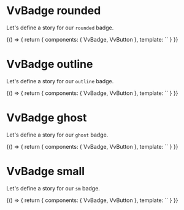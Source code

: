 
<Meta title="Components/Badge/Props/modifiers" />

# VvBadge rounded

Let's define a story for our `rounded` badge.

<Canvas>
	<Story name="rounded" play={badgeTest}>
		{() => {
			return {
				components: { VvBadge, VvButton },
				template: `<vv-badge modifiers="rounded" value="99+" />`
			}
		}}
	</Story>
</Canvas>

# VvBadge outline

Let's define a story for our `outline` badge.

<Canvas>
	<Story name="outline" play={badgeTest}>
		{() => {
			return {
				components: { VvBadge, VvButton },
				template: `<vv-badge modifiers="outline" value="99+" />`
			}
		}}
	</Story>
</Canvas>

# VvBadge ghost

Let's define a story for our `ghost` badge.

<Canvas>
	<Story name="ghost" play={badgeTest}>
		{() => {
			return {
				components: { VvBadge, VvButton },
				template: `<vv-badge modifiers="ghost" value="99+" />`
			}
		}}
	</Story>
</Canvas>

# VvBadge small

Let's define a story for our `sm` badge.

<Canvas>
	<Story name="sm" play={badgeTest}>
		{() => {
			return {
				components: { VvBadge, VvButton },
				template: `<vv-badge modifiers="sm" value="99+" />`
			}
		}}
	</Story>
</Canvas>
